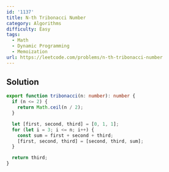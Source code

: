 ```yaml
---
id: '1137'
title: N-th Tribonacci Number
category: Algorithms
difficulty: Easy
tags:
  - Math
  - Dynamic Programming
  - Memoization
url: https://leetcode.com/problems/n-th-tribonacci-number
---
```


## Solution

```typescript showLineNumbers
export function tribonacci(n: number): number {
  if (n <= 2) {
    return Math.ceil(n / 2);
  }

  let [first, second, third] = [0, 1, 1];
  for (let i = 3; i <= n; i++) {
    const sum = first + second + third;
    [first, second, third] = [second, third, sum];
  }

  return third;
}
```
